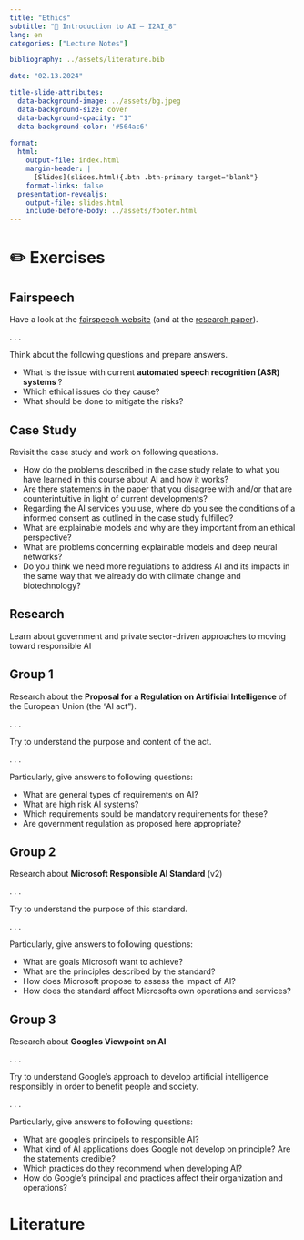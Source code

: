 ```yaml
---
title: "Ethics"
subtitle: "🧠 Introduction to AI — I2AI_8"
lang: en
categories: ["Lecture Notes"]

bibliography: ../assets/literature.bib

date: "02.13.2024"

title-slide-attributes:
  data-background-image: ../assets/bg.jpeg
  data-background-size: cover
  data-background-opacity: "1"
  data-background-color: '#564ac6'
  
format:
  html:
    output-file: index.html
    margin-header: | 
      [Slides](slides.html){.btn .btn-primary target="blank"}
    format-links: false   
  presentation-revealjs:
    output-file: slides.html
    include-before-body: ../assets/footer.html
---
```


# ✏️ Exercises {.vertical-center background-color="#564ac6" background-image="../assets/bg.jpeg"}

## Fairspeech

Have a look at the [fairspeech website](https://fairspeech.stanford.edu/) (and at the [research paper](https://www.pnas.org/doi/full/10.1073/pnas.1915768117)).

. . .

Think about the following questions and prepare answers.

:::{.incremental}
- What is the issue with current __automated speech recognition (ASR) systems __?
- Which ethical issues do they cause?
- What should be done to mitigate the risks?
:::

## Case Study {.vertical-center background-color="#0333ff" background-image="images/bg.jpeg"}

Revisit the case study and work on following questions.

:::{.incremental}
- How do the problems described in the case study relate to what you have learned in this course about AI and how it works?
- Are there statements in the paper that you disagree with and/or that are counterintuitive in light of current developments?
- Regarding the AI services you use, where do you see the conditions of a informed consent as outlined in the case study fulfilled?
- What are explainable models and why are  they important from an ethical perspective?
- What are problems concerning explainable models and deep neural networks?
- Do you think we need more regulations to address AI and its impacts in the same way that we already do with climate change and biotechnology?
:::

## Research {.vertical-center background-color="#0333ff" background-image="images/bg.jpeg"}

Learn about government and private sector-driven approaches to moving toward responsible AI

:::panel-tabset

## Group 1

Research about the __Proposal for a Regulation on Artificial Intelligence__ of the European Union (the "AI act").

. . .

Try to understand the purpose and content of the act.

. . .

Particularly, give answers to following questions:

:::{.incremental}
- What are general types of requirements on AI?
- What are high risk AI systems?
- Which requirements sould be mandatory requirements for these?
- Are government regulation as proposed here appropriate? 
:::

## Group 2

Research about __Microsoft Responsible AI Standard__ (v2)

. . . 

Try to understand the purpose of this standard.

. . .

Particularly, give answers to following questions:

:::{.incremental}
- What are goals Microsoft want to achieve?
- What are the principles described by the standard?
- How does Microsoft propose to assess the impact of AI?
- How does the standard affect Microsofts own operations and services?
:::

## Group 3

Research about __Googles Viewpoint on AI__

. . . 

Try to understand Google's approach to develop artificial intelligence responsibly in order to benefit people and society.

. . .

Particularly, give answers to following questions:

:::{.incremental}
- What are google's principels to responsible AI?
- What kind of AI applications does Google not develop on principle? Are the statements credible?
- Which practices do they recommend when developing AI?
- How do Google's principal and practices affect their organization and operations?
:::

:::

# Literature
::: {#refs}
:::